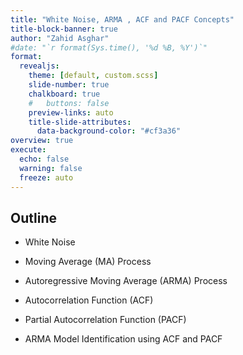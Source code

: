 ---
title: "White Noise, ARMA , ACF and PACF Concepts"
title-block-banner: true
author: "Zahid Asghar"
#date: "`r format(Sys.time(), '%d %B, %Y')`"
format:
  revealjs:
    theme: [default, custom.scss]
    slide-number: true
    chalkboard: true
    #   buttons: false
    preview-links: auto
    title-slide-attributes:
      data-background-color: "#cf3a36"
overview: true
execute:
  echo: false
  warning: false
  freeze: auto
---


## Outline

- White Noise

- Moving Average (MA) Process

- Autoregressive Moving Average (ARMA) Process

- Autocorrelation Function (ACF)

- Partial Autocorrelation Function (PACF)

- ARMA Model Identification using ACF and PACF


## 

 
 
## 


## 



## 


## 


## 



## 


## 



## 


## 



## 


## 



## 





